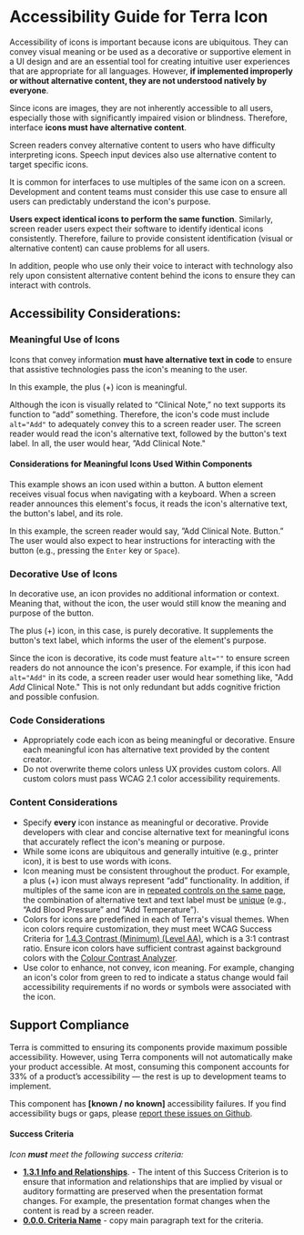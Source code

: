 
<Badge />

# Accessibility Guide for Terra Icon

<Notice variant="important" ariaLevel="2">

Accessibility of icons is important because icons are ubiquitous. They can convey visual meaning or be used as a decorative or supportive element in a UI design and are an essential tool for creating intuitive user experiences that are appropriate for all languages. However, **if implemented improperly or without alternative content, they are not understood natively by everyone**.

Since icons are images, they are not inherently accessible to all users, especially those with significantly impaired vision or blindness. Therefore, interface **icons must have alternative content**.

Screen readers convey alternative content to users who have difficulty interpreting icons. Speech input devices also use alternative content to target specific icons.

It is common for interfaces to use multiples of the same icon on a screen. Development and content teams must consider this use case to ensure all users can predictably understand the icon's purpose.

**Users expect identical icons to perform the same function**. Similarly, screen reader users expect their software to identify identical icons consistently. Therefore, failure to provide consistent identification (visual or alternative content) can cause problems for all users.

In addition, people who use only their voice to interact with technology also rely upon consistent alternative content behind the icons to ensure they can interact with controls.

</Notice>

<Whitespace />

## Accessibility Considerations:

### Meaningful Use of Icons

Icons that convey information **must have alternative text in code** to ensure that assistive technologies pass the icon's meaning to the user.

<MeaningfulIcon />

In this example, the plus (+) icon is meaningful.

Although the icon is visually related to “Clinical Note,” no text supports its function to “add” something. Therefore, the icon&apos;s code must include `alt="Add"` to adequately convey this to a screen reader user. The screen reader would read the icon&apos;s alternative text, followed by the button&apos;s text label. In all, the user would hear, ”Add Clinical Note."

#### Considerations for Meaningful Icons Used Within Components

This example shows an icon used within a button. A button element receives visual focus when navigating with a keyboard. When a screen reader announces this element's focus, it reads the icon's alternative text, the button's label, and its role.

In this example, the screen reader would say, ”Add Clinical Note. Button.” The user would also expect to hear instructions for interacting with the button (e.g., pressing the `Enter` key or `Space`).

### Decorative Use of Icons

In decorative use, an icon provides no additional information or context. Meaning that, without the icon, the user would still know the meaning and purpose of the button.

<DecorativeIcon/>

The plus (+) icon, in this case, is purely decorative. It supplements the button's text label, which informs the user of the element's purpose.

Since the icon is decorative, its code must feature `alt=""` to ensure screen readers do not announce the icon's presence. For example, if this icon had `alt="Add"` in its code, a screen reader user would hear something like, "Add _Add_ Clinical Note." This is not only redundant but adds cognitive friction and possible confusion.

### Code Considerations

- Appropriately code each icon as being meaningful or decorative. Ensure each meaningful icon has alternative text provided by the content creator.
- Do not overwrite theme colors unless UX provides custom colors. All custom colors must pass WCAG 2.1 color accessibility requirements.

<Whitespace />

### Content Considerations

- Specify **every** icon instance as meaningful or decorative. Provide developers with clear and concise alternative text for meaningful icons that accurately reflect the icon's meaning or purpose.
- While some icons are ubiquitous and generally intuitive (e.g., printer icon), it is best to use words with icons.
- Icon meaning must be consistent throughout the product. For example, a plus (+) icon must always represent “add” functionality. In addition, if multiples of the same icon are in [repeated controls on the same page](https://adrianroselli.com/2019/06/group-labels-do-not-guarantee-uniquity.html), the combination of alternative text and text label must be [unique](https://fae.disability.illinois.edu/rulesets/CONTROL_10/) (e.g., “Add Blood Pressure” and “Add Temperature”).
- Colors for icons are predefined in each of Terra's visual themes. When icon colors require customization, they must meet WCAG Success Criteria for [1.4.3 Contrast (Minimum) (Level AA)](https://www.w3.org/WAI/WCAG21/Understanding/contrast-minimum.html), which is a 3:1 contrast ratio. Ensure icon colors have sufficient contrast against background colors with the [Colour Contrast Analyzer](https://www.tpgi.com/color-contrast-checker/).
- Use color to enhance, not convey, icon meaning. For example, changing an icon's color from green to red to indicate a status change would fail accessibility requirements if no words or symbols were associated with the icon.

<Whitespace />

## Support Compliance

Terra is committed to ensuring its components provide maximum possible accessibility. However, using Terra components will not automatically make your product accessible. At most, consuming this component accounts for 33% of a product’s accessibility — the rest is up to development teams to implement.

This component has **[known / no known]** accessibility failures. If you find accessibility bugs or gaps, please [report these issues on Github](https://github.com/cerner/terra-core/issues/new/choose).

#### Success Criteria

_Icon **must** meet the following success criteria:_

- [**1.3.1 Info and Relationships**](https://www.w3.org/WAI/WCAG21/Understanding/info-and-relationships.html). - The intent of this Success Criterion is to ensure that information and relationships that are implied by visual or auditory formatting are preserved when the presentation format changes. For example, the presentation format changes when the content is read by a screen reader.
- [**0.0.0. Criteria Name**](https://www.link-to-criteria.html) - copy main paragraph text for the criteria.
